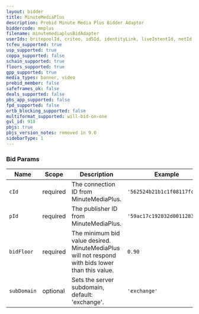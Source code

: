 ```yaml
---
layout: bidder
title: MinuteMediaPlus
description: Prebid Minute Media Plus Bidder Adaptor
biddercode: mmplus
filename: minutemediaplusBidAdapter
userIds: britepoolId, criteo, id5Id, identityLink, liveIntentId, netId, parrableId, pubCommonId, unifiedId
tcfeu_supported: true
usp_supported: true
coppa_supported: false
schain_supported: true
floors_supported: true
gpp_supported: true
media_types: banner, video
prebid_member: false
safeframes_ok: false
deals_supported: false
pbs_app_supported: false
fpd_supported: false
ortb_blocking_supported: false
multiformat_supported: will-bid-on-one
gvl_id: 918
pbjs: true
pbjs_version_notes: removed in 9.0
sidebarType: 1
---
```


### Bid Params


| Name       | Scope    | Description                                                                                      | Example                      | Type     |
|------------|----------|--------------------------------------------------------------------------------------------------|------------------------------|----------|
| `cId`      | required | The connection ID from MinuteMediaPlus.                                                          | `'562524b21b1c1f08117fc7f9'` | `string` |
| `pId`      | required | The publisher ID from MinuteMediaPlus.                                                           | `'59ac17c192832d0011283fe3'` | `string` |
| `bidFloor` | required | The minimum bid value desired. MinuteMediaPlus will not respond with bids lower than this value. | `0.90`                       | `float`  |
| `subDomain`| optional | Sets the server subdomain, default: 'exchange'.                                                  | `'exchange'`                 | `string` |
